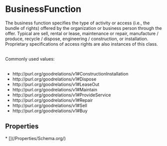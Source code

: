   
# BusinessFunction

The business function specifies the type of activity or access (i.e., the bundle of rights) offered by the organization or business person through the offer. Typical are sell, rental or lease, maintenance or repair, manufacture / produce, recycle / dispose, engineering / construction, or installation. Proprietary specifications of access rights are also instances of this class.<br/><br/>

Commonly used values:<br/><br/>

<ul>
<li>http://purl.org/goodrelations/v1#ConstructionInstallation</li>
<li>http://purl.org/goodrelations/v1#Dispose</li>
<li>http://purl.org/goodrelations/v1#LeaseOut</li>
<li>http://purl.org/goodrelations/v1#Maintain</li>
<li>http://purl.org/goodrelations/v1#ProvideService</li>
<li>http://purl.org/goodrelations/v1#Repair</li>
<li>http://purl.org/goodrelations/v1#Sell</li>
<li>http://purl.org/goodrelations/v1#Buy</li>
</ul>

## Properties

<Grid>
* [](/Properties/Schema.org/)
</Grid>

